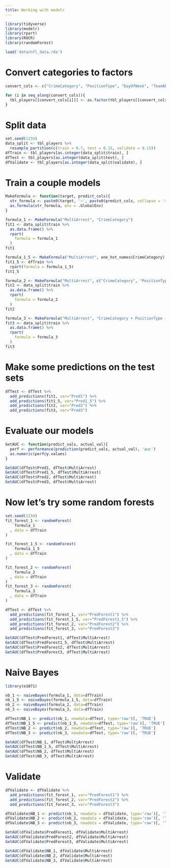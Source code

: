 ```yaml
---
title: Working with modelr
---
```


```r
library(tidyverse)
library(modelr)
library(rpart)
library(ROCR)
library(randomForest)
```

```r
load('data/nfl_data.rda')
```

# Convert categories to factors

```r
convert_cols <- c("CrimeCategory", "PositionType", "DayOfWeek", "TeamAbbr", "Encounter")

for (i in seq_along(convert_cols)){
  tbl_players[[convert_cols[i]]] <- as.factor(tbl_players[[convert_cols[i]]])
}
```

# Split data

```r
set.seed(1234)
data_split <- tbl_players %>% 
  resample_partition(c(train = 0.7, test = 0.15, validate = 0.15))
dfTrain <- tbl_players[as.integer(data_split$train), ]
dfTest <- tbl_players[as.integer(data_split$test), ]
dfValidate <- tbl_players[as.integer(data_split$validate), ]
```

# Train a couple models

```r
MakeFormula <- function(target, predict_cols){
  str_formula <- paste0(target, '~', paste0(predict_cols, collapse = '+'))
  as.formula(str_formula, env = .GlobalEnv)
}
```

```r
formula_1 <- MakeFormula("MultiArrest", "CrimeCategory")
fit1 <- data_split$train %>% 
  as.data.frame() %>% 
  rpart(
    formula = formula_1
  )
fit1

formula_1_5 <- MakeFormula("MultiArrest", one_hot_names$CrimeCategory)
fit1_5 <- dfTrain %>% 
  rpart(formula = formula_1_5)
fit1_5

formula_2 <- MakeFormula("MultiArrest", c("CrimeCategory", "PositionType"))
fit2 <- data_split$train %>% 
  as.data.frame() %>% 
  rpart(
    formula = formula_2
  )
fit2

formula_3 <- MakeFormula("MultiArrest", "CrimeCategory + PositionType + DayOfWeek + TeamAbbr + Encounter")
fit3 <- data_split$train %>% 
  as.data.frame() %>% 
  rpart(
    formula = formula_3
  )
fit3
```

# Make some predictions on the test sets

```r
dfTest <- dfTest %>% 
  add_predictions(fit1, var="Pred1") %>% 
  add_predictions(fit1_5, var="Pred1_5") %>% 
  add_predictions(fit2, var="Pred2") %>% 
  add_predictions(fit3, var="Pred3")
```

# Evaluate our models

```r
GetAUC <- function(predict_vals, actual_val){
  perf <- performance(prediction(predict_vals, actual_val), 'auc')
  as.numeric(perf@y.values)
}

GetAUC(dfTest$Pred1, dfTest$MultiArrest)
GetAUC(dfTest$Pred1_5, dfTest$MultiArrest)
GetAUC(dfTest$Pred2, dfTest$MultiArrest)
GetAUC(dfTest$Pred3, dfTest$MultiArrest)
```

# Now let's try some random forests

```r
set.seed(1234)
fit_forest_1 <- randomForest(
    formula_1
  , data = dfTrain
)

fit_forest_1_5 <- randomForest(
    formula_1_5
  , data = dfTrain
)

fit_forest_2 <- randomForest(
    formula_2
  , data = dfTrain
)
fit_forest_3 <- randomForest(
    formula_3
  , data = dfTrain
)

dfTest <- dfTest %>% 
  add_predictions(fit_forest_1, var="PredForest1") %>% 
  add_predictions(fit_forest_1_5, var="PredForest1_5") %>% 
  add_predictions(fit_forest_2, var="PredForest2") %>% 
  add_predictions(fit_forest_3, var="PredForest3")
```

```r
GetAUC(dfTest$PredForest1, dfTest$MultiArrest)
GetAUC(dfTest$PredForest1_5, dfTest$MultiArrest)
GetAUC(dfTest$PredForest2, dfTest$MultiArrest)
GetAUC(dfTest$PredForest3, dfTest$MultiArrest)
```

# Naive Bayes

```r
library(e1071)

nb_1 <- naiveBayes(formula_1, data=dfTrain)
nb_1_5 <- naiveBayes(formula_1_5, data=dfTrain)
nb_2 <- naiveBayes(formula_2, data=dfTrain)
nb_3 <- naiveBayes(formula_3, data=dfTrain)

dfTest$NB_1 <- predict(nb_1, newdata=dfTest, type='raw')[, 'TRUE']
dfTest$NB_1_5 <- predict(nb_1_5, newdata=dfTest, type='raw')[, 'TRUE']
dfTest$NB_2 <- predict(nb_2, newdata=dfTest, type='raw')[, 'TRUE']
dfTest$NB_3 <- predict(nb_3, newdata=dfTest, type='raw')[, 'TRUE']

GetAUC(dfTest$NB_1, dfTest$MultiArrest)
GetAUC(dfTest$NB_1_5, dfTest$MultiArrest)
GetAUC(dfTest$NB_2, dfTest$MultiArrest)
GetAUC(dfTest$NB_3, dfTest$MultiArrest)
```

# Validate

```r
dfValidate <- dfValidate %>% 
  add_predictions(fit_forest_1, var="PredForest1") %>% 
  add_predictions(fit_forest_2, var="PredForest2") %>% 
  add_predictions(fit_forest_3, var="PredForest3")

dfValidate$NB_1 <- predict(nb_1, newdata = dfValidate, type='raw')[, 'TRUE']
dfValidate$NB_2 <- predict(nb_2, newdata = dfValidate, type='raw')[, 'TRUE']
dfValidate$NB_3 <- predict(nb_3, newdata = dfValidate, type='raw')[, 'TRUE']
```

```r
GetAUC(dfValidate$PredForest1, dfValidate$MultiArrest)
GetAUC(dfValidate$PredForest2, dfValidate$MultiArrest)
GetAUC(dfValidate$PredForest3, dfValidate$MultiArrest)

GetAUC(dfValidate$NB_1, dfValidate$MultiArrest)
GetAUC(dfValidate$NB_2, dfValidate$MultiArrest)
GetAUC(dfValidate$NB_3, dfValidate$MultiArrest)
```

